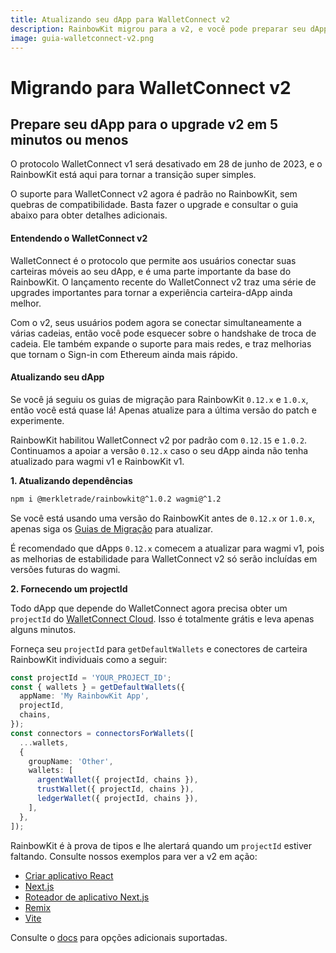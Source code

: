 ```yaml
---
title: Atualizando seu dApp para WalletConnect v2
description: RainbowKit migrou para a v2, e você pode preparar seu dApp em 5 minutos ou menos
image: guia-walletconnect-v2.png
---
```


# Migrando para WalletConnect v2

## Prepare seu dApp para o upgrade v2 em 5 minutos ou menos

O protocolo WalletConnect v1 será desativado em 28 de junho de 2023, e o RainbowKit está aqui para tornar a transição super simples.

O suporte para WalletConnect v2 agora é padrão no RainbowKit, sem quebras de compatibilidade. Basta fazer o upgrade e consultar o guia abaixo para obter detalhes adicionais.

#### Entendendo o WalletConnect v2

WalletConnect é o protocolo que permite aos usuários conectar suas carteiras móveis ao seu dApp, e é uma parte importante da base do RainbowKit. O lançamento recente do WalletConnect v2 traz uma série de upgrades importantes para tornar a experiência carteira-dApp ainda melhor.

Com o v2, seus usuários podem agora se conectar simultaneamente a várias cadeias, então você pode esquecer sobre o handshake de troca de cadeia. Ele também expande o suporte para mais redes, e traz melhorias que tornam o Sign-in com Ethereum ainda mais rápido.

#### Atualizando seu dApp

Se você já seguiu os guias de migração para RainbowKit `0.12.x` e `1.0.x`, então você está quase lá! Apenas atualize para a última versão do patch e experimente.

RainbowKit habilitou WalletConnect v2 por padrão com `0.12.15` e `1.0.2`. Continuamos a apoiar a versão `0.12.x` caso o seu dApp ainda não tenha atualizado para wagmi v1 e RainbowKit v1.

**1. Atualizando dependências**

```bash
npm i @merkletrade/rainbowkit@^1.0.2 wagmi@^1.2
```

Se você está usando uma versão do RainbowKit antes de `0.12.x` or `1.0.x`, apenas siga os [Guias de Migração](/docs/migration-guide) para atualizar.

É recomendado que dApps `0.12.x` comecem a atualizar para wagmi v1, pois as melhorias de estabilidade para WalletConnect v2 só serão incluídas em versões futuras do wagmi.

**2. Fornecendo um projectId**

Todo dApp que depende do WalletConnect agora precisa obter um `projectId` do [WalletConnect Cloud](https://cloud.walletconnect.com/). Isso é totalmente grátis e leva apenas alguns minutos.

Forneça seu `projectId` para `getDefaultWallets` e conectores de carteira RainbowKit individuais como a seguir:

```ts
const projectId = 'YOUR_PROJECT_ID';
const { wallets } = getDefaultWallets({
  appName: 'My RainbowKit App',
  projectId,
  chains,
});
const connectors = connectorsForWallets([
  ...wallets,
  {
    groupName: 'Other',
    wallets: [
      argentWallet({ projectId, chains }),
      trustWallet({ projectId, chains }),
      ledgerWallet({ projectId, chains }),
    ],
  },
]);
```

RainbowKit é à prova de tipos e lhe alertará quando um `projectId` estiver faltando. Consulte nossos exemplos para ver a v2 em ação:

- [Criar aplicativo React](https://codesandbox.io/p/sandbox/github/merkletrade/rainbowkit/tree/main/examples/with-create-react-app)
- [Next.js](https://codesandbox.io/p/sandbox/github/merkletrade/rainbowkit/tree/main/examples/with-next)
- [Roteador de aplicativo Next.js](https://codesandbox.io/p/sandbox/github/merkletrade/rainbowkit/tree/main/examples/with-next-app)
- [Remix](https://codesandbox.io/p/sandbox/github/merkletrade/rainbowkit/tree/main/examples/with-remix)
- [Vite](https://codesandbox.io/p/sandbox/github/merkletrade/rainbowkit/tree/main/examples/with-vite)

Consulte o [docs](https://www.rainbowkit.com/docs/custom-wallet-list#walletconnect) para opções adicionais suportadas.

